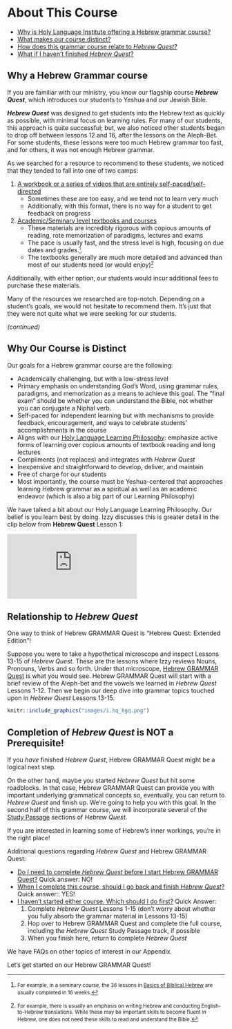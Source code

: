 # About This Course {-}

* [Why is Holy Language Institute offering a Hebrew grammar course?](#motivation)
* [What makes our course distinct?](#our_course)
* [How does this grammar course relate to _Hebrew Quest_?](#hgq_and_hq)
* [What if I haven't finished _Hebrew Quest_?](#finish_hq)


## Why a Hebrew Grammar course {- #motivation}

If you are familiar with our ministry, you know our flagship course ***Hebrew Quest***, which introduces our students to Yeshua and our Jewish Bible.

***Hebrew Quest*** was designed to get students into the Hebrew text as quickly as possible, with minimal focus on learning rules. For many of our students, this approach is quite successful; but, we also noticed other students began to drop off between lessons 12 and 16, after the lessons on the Aleph-Bet. For some students, these lessons were too much Hebrew grammar too fast, and for others, it was not enough Hebrew grammar.

As we searched for a resource to recommend to these students, we noticed that they tended to fall into one of two camps:

1. <u>A workbook or a series of videos that are entirely self-paced/self-directed</u> 
    * Sometimes these are too easy, and we tend not to learn very much
    * Additionally, with this format, there is no way for a student to get feedback on progress
    
2. <u>Academic/Seminary level textbooks and courses</u>
    * These materials are incredibly rigorous with copious amounts of reading, rote memorization of paradigms, lectures and exams
    * The pace is usually fast, and the stress level is high, focusing on due dates and grades.<small>^[<small>For example, in a seminary course, the 36 lessons in <u>Basics of Biblical Hebrew</u> are usually completed in 16 weeks.</small>]</small>.
    * The textbooks generally are much more detailed and advanced than most of our students need (or would enjoy)<small>^[<small>For example, there is usually an emphasis on writing Hebrew and conducting English-to-Hebrew translations.  While these may be important skills to become fluent in Hebrew, one does not need these skills to read and understand the Bible.</small>]</small>
   
Additionally, with either option, our students would incur additional fees to purchase these materials.

Many of the resources we researched are top-notch.  Depending on a student's goals, we would not hesitate to recommend them.  It's just that they were not quite what we were seeking for our students.

<div align="right">_(continued)_</div>

## Why Our Course is Distinct {- #our_course}

Our goals for a Hebrew grammar course are the following:

* Academically challenging, but with a low-stress level
* Primary emphasis on understanding God's Word, using grammar rules, paradigms, and memorization as a means to achieve this goal.  The "final exam" should be whether you can understand the Bible, not whether you can conjugate a Niphal verb.
* Self-paced for independent learning but with mechanisms to provide feedback, encouragement, and ways to celebrate students' accomplishments in the course
* Aligns with our [Holy Language Learning Philosophy](https://holylanguage.com/learning-philosophy.php): emphasize active forms of learning over copious amounts of textbook reading and long lectures
* Compliments (not replaces) and integrates with _Hebrew Quest_
* Inexpensive and straightforward to develop, deliver, and maintain
* Free of charge for our students
* Most importantly, the course must be Yeshua-centered that approaches learning Hebrew grammar as a spiritual as well as an academic endeavor (which is also a big part of our Learning Philosophy)

We have talked a bit about our Holy Language Learning Philosophy.  Our belief is you learn best by doing.  Izzy discusses this is greater detail in the clip below from **Hebrew Quest** Lesson 1:

<div class="container">
<iframe class="responsive-iframe" src="https://www.youtube.com/embed/Ex9mBMAqWhI?start=2823" frameborder="0"></iframe>
</div>


## Relationship to _Hebrew Quest_ {- #hgq_and_hq}

One way to think of Hebrew GRAMMAR Quest is "Hebrew Quest: Extended Edition"!

Suppose you were to take a hypothetical microscope and inspect Lessons 13-15 of _Hebrew Quest_. These are the lessons where Izzy reviews Nouns, Pronouns, Verbs and so forth.  Under that microscope, <u>Hebrew GRAMMAR Quest</u> is what you would see. Hebrew GRAMMAR Quest will start with a brief review of the Aleph-bet and the vowels we learned in _Hebrew Quest_ Lessons 1-12. Then we begin our deep dive into grammar topics touched upon in _Hebrew Quest_ Lessons 13-15.

```r

knitr::include_graphics("images/i.hq_hgq.png")
``` 

## Completion of _Hebrew Quest_ is NOT a Prerequisite! {- #finish_hq}

If you _have_ finished _Hebrew Quest_, Hebrew GRAMMAR Quest might be a logical next step.  

On the other hand, maybe you started _Hebrew Quest_ but hit some roadblocks.  In that case, Hebrew GRAMMAR Quest can provide you with important underlying grammatical concepts so, eventually, you can return to _Hebrew Quest_ and finish up.  We're going to help you with this goal. In the second half of this grammar course, we will incorporate several of the [Study Passage](https://holylanguage.com/ot-readings.html) sections of _Hebrew Quest_.  

::: {.box .map}
If you are interested in learning some of Hebrew's inner workings, you’re in the right place!
:::

Additional questions regarding _Hebrew Quest_ and Hebrew GRAMMAR Quest:

* [Do I need to complete _Hebrew Quest_ before I start Hebrew GRAMMAR Quest?](#complete_hq_first) Quick answer: NO!
* [When I complete this course, should I go back and finish _Hebrew Quest_?](#need_to_finish_hq) Quick answer:: YES!
*  [I haven't started either course.  Which should I do first?](#which_first) Quick Answer: 
    1. Complete _Hebrew Quest_ Lessons 1-15 (don't worry about whether you fully absorb the grammar material in Lessons 13-15)
    2. Hop over to Hebrew GRAMMAR Quest and complete the full course, including the _Hebrew Quest_ Study Passage track, if possible
    3. When you finish here, return to complete _Hebrew Quest_
    
We have FAQs on other topics of interest in our Appendix.

::: {.box .map}
Let's get started on our Hebrew GRAMMAR Quest!
:::
